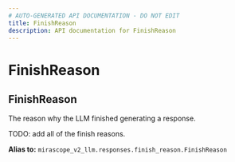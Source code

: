 ```yaml
---
# AUTO-GENERATED API DOCUMENTATION - DO NOT EDIT
title: FinishReason
description: API documentation for FinishReason
---
```


# FinishReason

## <ApiType type="Alias" path="responses/FinishReason" symbolName="FinishReason" /> FinishReason

The reason why the LLM finished generating a response.

TODO: add all of the finish reasons.


**Alias to:** `mirascope_v2_llm.responses.finish_reason.FinishReason`
